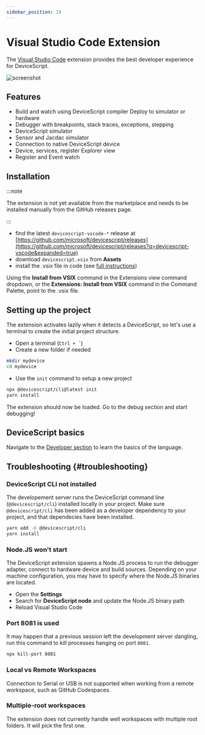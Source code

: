 ```yaml
---
sidebar_position: 19
---
```


# Visual Studio Code Extension

The [Visual Studio Code](https://code.visualstudio.com/) extension provides the best developer experience for DeviceScript.

![screenshot](../../../vscode/screenshot.png)

## Features

-   Build and watch using DeviceScript compiler
    Deploy to simulator or hardware
-   Debugger with breakpoints, stack traces, exceptions, stepping
-   DeviceScript simulator
-   Sensor and Jacdac simulator
-   Connection to native DeviceScript device
-   Device, services, register Explorer view
-   Register and Event watch

## Installation

:::note

The extension is not yet available from the marketplace and needs to be installed manually from the GitHub releases page.

:::

-   find the latest `devicescript-vscode-*` release at [https://github.com/microsoft/devicescript/releases](https://github.com/microsoft/devicescript/releases?q=devicescript-vscode&expanded=true)
-   download `devicescript.vsix` from **Assets**
-   install the .vsix file in code (see [full instructions](https://code.visualstudio.com/docs/editor/extension-marketplace#_install-from-a-vsix))

Using the **Install from VSIX** command in the Extensions view command dropdown,
or the **Extensions: Install from VSIX** command in the Command Palette, point to the .vsix file.

## Setting up the project

The extension activates lazily when it detects a DeviceScript,
so let's use a terminal to create the initial project structure.

-   Open a terminal (`` Ctrl + ` ``)
-   Create a new folder if needed

```bash
mkdir mydevice
cd mydevice
```

-   Use the `init` command to setup a new project

```bash
npx @devicescript/cli@latest init
yarn install
```

The extension should now be loaded. Go to the debug section and start debugging!

## DeviceScript basics

Navigate to the [Developer section](/developer) to learn the basics of the language.

## Troubleshooting {#troubleshooting}

### DeviceScript CLI not installed

The developement server runs the DeviceScript command line (`@devicescript/cli`) installed
locally in your project.
Make sure `@devicescript/cli` has been
added as a developer dependency to your project, and that dependecies have been installed.

```bash
yarn add -D @devicescript/cli
yarn install
```

### Node.JS won't start

The DeviceScript extension spawns a Node.JS process to
run the debugger adapter, connect to hardware device and build sources.
Depending on your machine configuration, you may have to specify where the Node.JS binaries
are located.

-   Open the **Settings**
-   Search for **DeviceScript node** and update the Node.JS binary path
-   Reload Visual Studio Code

### Port 8081 is used

It may happen that a previous session left the development server dangling, run this command to kill processes hanging on port `8081`.

```bash
npx kill-port 8081
```

### Local vs Remote Workspaces

Connection to Serial or USB is not supported when working
from a remote workspace, such as GitHub Codespaces.

### Multiple-root workspaces

The extension does not currently handle well workspaces with multiple root folders. It will pick the first one.
